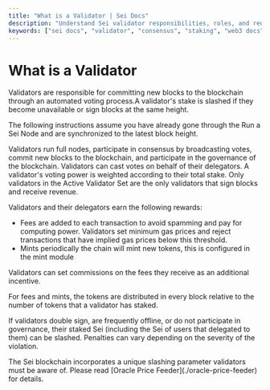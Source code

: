 ```yaml
---
title: "What is a Validator | Sei Docs"
description: "Understand Sei validator responsibilities, roles, and requirements in consensus and governance."
keywords: ["sei docs", "validator", "consensus", "staking", "web3 docs"]
---
```



# What is a Validator

Validators are responsible for committing new blocks to the blockchain through an automated voting process.A validator's stake is slashed if they become unavailable or sign blocks at the same height.

The following instructions assume you have already gone through the Run a Sei Node and are synchronized to the latest block height.

Validators run full nodes, participate in consensus by broadcasting votes, commit new blocks to the blockchain, and participate in the governance of the blockchain. Validators can cast votes on behalf of their delegators. A validator's voting power is weighted according to their total stake. Only validators in the Active Validator Set are the only validators that sign blocks and receive revenue.

Validators and their delegators earn the following rewards:

- Fees are added to each transaction to avoid spamming and pay for computing power. Validators set minimum gas prices and reject transactions that have implied gas prices below this threshold.
- Mints periodically the chain will mint new tokens, this is configured in the mint module

Validators can set commissions on the fees they receive as an additional incentive.

For fees and mints, the tokens are distributed in every block relative to the number of tokens that a validator has staked.

If validators double sign, are frequently offline, or do not participate in governance, their staked Sei (including the Sei of users that delegated to them) can be slashed. Penalties can vary depending on the severity of the violation.

<Callout emoji="⚠️">
The Sei blockchain incorporates a unique slashing parameter validators must be aware of. Please read [Oracle Price Feeder](./oracle-price-feeder) for details.
</Callout>
